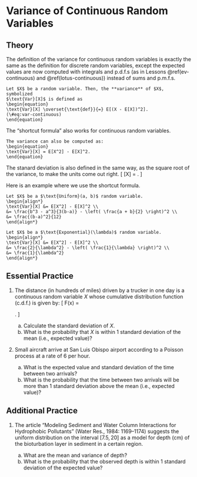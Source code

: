 # Variance of Continuous Random Variables {#var-continuous}
  
## Theory {-}

The definition of the variance for continuous random variables is exactly the 
same as the definition for discrete random variables, except the expected 
values are now computed with integrals and p.d.f.s (as in Lessons 
\@ref(ev-continuous) and \@ref(lotus-continuous)) instead of sums and p.m.f.s.
```definition
Let $X$ be a random variable. Then, the **variance** of $X$, symbolized 
$\text{Var}[X]$ is defined as 
\begin{equation}
\text{Var}[X] \overset{\text{def}}{=} E[(X - E[X])^2].
(\#eq:var-continuous)
\end{equation}
```

The "shortcut formula" also works for continuous random variables.

```theorem
The variance can also be computed as:
\begin{equation}
\text{Var}[X] = E[X^2] - E[X]^2.
\end{equation}
```

The stanard deviation is also defined in the same way, as the square root of the variance, 
to make the units come out right.
\[ \text{SD}[X] = \sqrt{\text{Var}[X]}. \]

Here is an example where we use the shortcut formula.

```example
Let $X$ be a $\text{Uniform}(a, b)$ random variable. 
\begin{align*}
\text{Var}[X] &= E[X^2] - E[X]^2 \\
&= \frac{b^3 - a^3}{3(b-a)} - \left( \frac{a + b}{2} \right)^2 \\
&= \frac{(b-a)^2}{12}
\end{align*}
```

```example
Let $X$ be a $\text{Exponential}(\lambda)$ random variable. 
\begin{align*}
\text{Var}[X] &= E[X^2] - E[X]^2 \\
&= \frac{2}{\lambda^2} - \left( \frac{1}{\lambda} \right)^2 \\
&= \frac{1}{\lambda^2}
\end{align*}
```


## Essential Practice {-}

1. The distance (in hundreds of miles) driven by a trucker in one day is a continuous
random variable $X$ whose cumulative distribution function (c.d.f.) is given by: 
\[ F(x) = \begin{cases} 0 & x < 0 \\ x^3 / 216 & 0 \leq x \leq 6 \\ 1 & x > 6 \end{cases}. \]

    a. Calculate the standard deviation of $X$.
    b. What is the probability that $X$ is within 1 standard deviation of the mean 
    (i.e., expected value)?
    
2. Small aircraft arrive at San Luis Obispo airport according to a Poisson process at a 
rate of 6 per hour. 

    a. What is the expected value and standard deviation of the time between two arrivals?
    b. What is the probability that the time between two arrivals will be more than 1 
    standard deviation above the mean (i.e., expected value)?
    
    
## Additional Practice {-}

1. The article "Modeling Sediment and Water Column Interactions for Hydrophobic Pollutants"
(Water Res., 1984: 1169–1174) suggests the uniform distribution on the interval $[7.5, 20]$ as a
model for depth (cm) of the bioturbation layer in sediment in a certain region.

    a. What are the mean and variance of depth?
    b. What is the probability that the observed depth is within 1 standard deviation of the 
    expected value?
